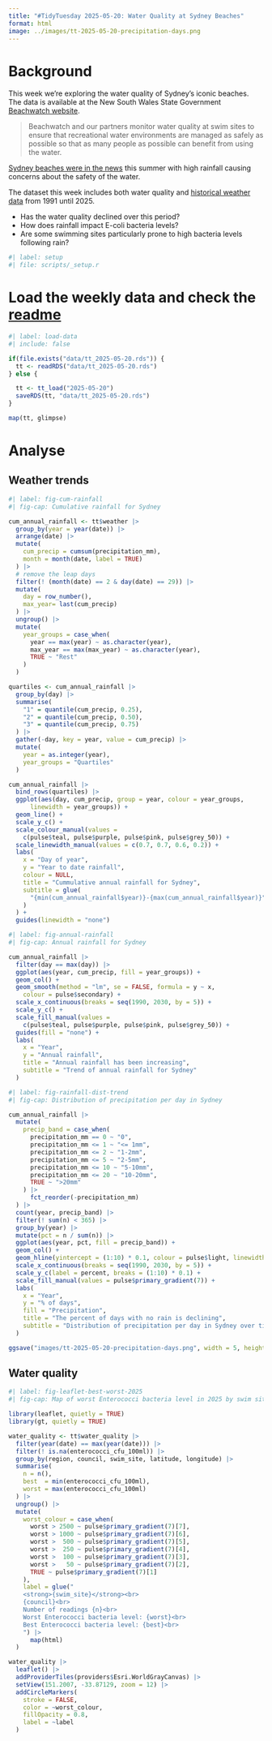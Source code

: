 ```yaml
---
title: "#TidyTuesday 2025-05-20: Water Quality at Sydney Beaches"
format: html
image: ../images/tt-2025-05-20-precipitation-days.png
---
```


# Background

This week we're exploring the water quality of Sydney's iconic beaches. The data is available at the New South Wales State Government [Beachwatch website](https://www.beachwatch.nsw.gov.au/waterMonitoring/waterQualityData).

> Beachwatch and our partners monitor water quality at swim sites to ensure that recreational water environments are managed as safely as possible so that as many people as possible can benefit from using the water.

[Sydney beaches were in the news](https://www.abc.net.au/news/2025-01-10/pollution-risks-in-sydney-beaches-contaminated-waterways-rain/104790856.) this summer with high rainfall causing concerns about the safety of the water.

The dataset this week includes both water quality and [historical weather data](https://open-meteo.com/) from 1991 until 2025.

- Has the water quality declined over this period?
- How does rainfall impact E-coli bacteria levels?
- Are some swimming sites particularly prone to high bacteria levels following rain?

```r
#| label: setup
#| file: scripts/_setup.r

```

# Load the weekly data and check the [readme](https://github.com/rfordatascience/tidytuesday/tree/main/data/2025/2025-05-20)

```r
#| label: load-data
#| include: false

if(file.exists("data/tt_2025-05-20.rds")) {
  tt <- readRDS("data/tt_2025-05-20.rds")
} else {

  tt <- tt_load("2025-05-20")
  saveRDS(tt, "data/tt_2025-05-20.rds")
}

map(tt, glimpse)

```



# Analyse

## Weather trends

```r
#| label: fig-cum-rainfall
#| fig-cap: Cumulative rainfall for Sydney

cum_annual_rainfall <- tt$weather |> 
  group_by(year = year(date)) |> 
  arrange(date) |> 
  mutate(
    cum_precip = cumsum(precipitation_mm),
    month = month(date, label = TRUE)
  ) |> 
  # remove the leap days
  filter(! (month(date) == 2 & day(date) == 29)) |> 
  mutate(
    day = row_number(),
    max_year= last(cum_precip)
  ) |> 
  ungroup() |> 
  mutate(
    year_groups = case_when(
      year == max(year) ~ as.character(year),
      max_year == max(max_year) ~ as.character(year),
      TRUE ~ "Rest"
    )
  )

quartiles <- cum_annual_rainfall |> 
  group_by(day) |> 
  summarise(
    "1" = quantile(cum_precip, 0.25),
    "2" = quantile(cum_precip, 0.50),
    "3" = quantile(cum_precip, 0.75)
  ) |> 
  gather(-day, key = year, value = cum_precip) |> 
  mutate(
    year = as.integer(year),
    year_groups = "Quartiles"
  )

cum_annual_rainfall |> 
  bind_rows(quartiles) |> 
  ggplot(aes(day, cum_precip, group = year, colour = year_groups,
      linewidth = year_groups)) +
  geom_line() +
  scale_y_c() +
  scale_colour_manual(values = 
    c(pulse$teal, pulse$purple, pulse$pink, pulse$grey_50)) +
  scale_linewidth_manual(values = c(0.7, 0.7, 0.6, 0.2)) +
  labs(
    x = "Day of year", 
    y = "Year to date rainfall", 
    colour = NULL,
    title = "Cummulative annual rainfall for Sydney",
    subtitle = glue(
      "{min(cum_annual_rainfall$year)}-{max(cum_annual_rainfall$year)}"
    )
  ) +
  guides(linewidth = "none")

```

```r
#| label: fig-annual-rainfall
#| fig-cap: Annual rainfall for Sydney

cum_annual_rainfall |> 
  filter(day == max(day)) |> 
  ggplot(aes(year, cum_precip, fill = year_groups)) +
  geom_col() +
  geom_smooth(method = "lm", se = FALSE, formula = y ~ x, 
    colour = pulse$secondary) +
  scale_x_continuous(breaks = seq(1990, 2030, by = 5)) +
  scale_y_c() +
  scale_fill_manual(values = 
    c(pulse$teal, pulse$purple, pulse$pink, pulse$grey_50)) +
  guides(fill = "none") +
  labs(
    x = "Year",
    y = "Annual rainfall",
    title = "Annual rainfall has been increasing",
    subtitle = "Trend of annual rainfall for Sydney"
  )

```

```r
#| label: fig-rainfall-dist-trend
#| fig-cap: Distribution of precipitation per day in Sydney

cum_annual_rainfall |>
  mutate(
    precip_band = case_when(
      precipitation_mm == 0 ~ "0",
      precipitation_mm <= 1 ~ "<= 1mm",
      precipitation_mm <= 2 ~ "1-2mm",
      precipitation_mm <= 5 ~ "2-5mm",
      precipitation_mm <= 10 ~ "5-10mm",
      precipitation_mm <= 20 ~ "10-20mm",
      TRUE ~ ">20mm"
    ) |> 
      fct_reorder(-precipitation_mm)
  ) |> 
  count(year, precip_band) |> 
  filter(! sum(n) < 365) |> 
  group_by(year) |> 
  mutate(pct = n / sum(n)) |> 
  ggplot(aes(year, pct, fill = precip_band)) +
  geom_col() +
  geom_hline(yintercept = (1:10) * 0.1, colour = pulse$light, linewidth = 0.15) +
  scale_x_continuous(breaks = seq(1990, 2030, by = 5)) +
  scale_y_c(label = percent, breaks = (1:10) * 0.1) +
  scale_fill_manual(values = pulse$primary_gradient(7)) +
  labs(
    x = "Year",
    y = "% of days",
    fill = "Precipitation",
    title = "The percent of days with no rain is declining",
    subtitle = "Distribution of precipitation per day in Sydney over time"
  )

ggsave("images/tt-2025-05-20-precipitation-days.png", width = 5, height = 3.5)

```

## Water quality


```r
#| label: fig-leaflet-best-worst-2025
#| fig-cap: Map of worst Enterococci bacteria level in 2025 by swim site

library(leaflet, quietly = TRUE)
library(gt, quietly = TRUE)

water_quality <- tt$water_quality |> 
  filter(year(date) == max(year(date))) |> 
  filter(! is.na(enterococci_cfu_100ml)) |> 
  group_by(region, council, swim_site, latitude, longitude) |> 
  summarise(
    n = n(),
    best  = min(enterococci_cfu_100ml), 
    worst = max(enterococci_cfu_100ml)
  ) |> 
  ungroup() |> 
  mutate(
    worst_colour = case_when(
      worst > 2500 ~ pulse$primary_gradient(7)[7],
      worst > 1000 ~ pulse$primary_gradient(7)[6],
      worst >  500 ~ pulse$primary_gradient(7)[5],
      worst >  250 ~ pulse$primary_gradient(7)[4],
      worst >  100 ~ pulse$primary_gradient(7)[3],
      worst >   50 ~ pulse$primary_gradient(7)[2],
      TRUE ~ pulse$primary_gradient(7)[1]
    ),
    label = glue("
    <strong>{swim_site}</strong><br>
    {council}<br>
    Number of readings {n}<br>
    Worst Enterococci bacteria level: {worst}<br>
    Best Enterococci bacteria level: {best}<br>
    ") |> 
      map(html)
  ) 

water_quality |> 
  leaflet() |> 
  addProviderTiles(providers$Esri.WorldGrayCanvas) |> 
  setView(151.2007, -33.87129, zoom = 12) |> 
  addCircleMarkers(
    stroke = FALSE,
    color = ~worst_colour,
    fillOpacity = 0.8,
    label = ~label
  )





```

